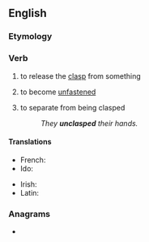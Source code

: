 ==English==

===Etymology===
{{prefix|en|un|clasp}}

===Verb===
{{en-verb}}

# {{lb|en|transitive}} to release the [[clasp]] from something
# {{lb|en|intransitive}} to become [[unfastened]]
# {{lb|en|transitive}} to separate from being clasped
#: ''They '''unclasped''' their hands.''

====Translations====
{{trans-top|to release the clasp from something}}
* French: {{t+|fr|dégrafer}}
* Ido: {{t+|io|desagrafagar}}
{{trans-mid}}
* Irish: {{t|ga|dínasc}}
* Latin: {{t|la|exfībulō}}
{{trans-bottom}}

===Anagrams===
* {{anagrams|en|a=aclnpsu|unclaps}}